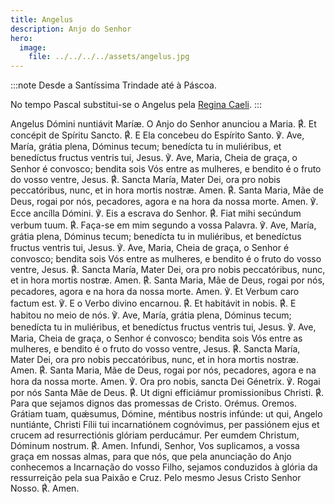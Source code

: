 ```yaml
---
title: Angelus
description: Anjo do Senhor
hero:
  image:
    file: ../../../../assets/angelus.jpg
---
```


:::note
Desde a Santíssima Trindade até à Páscoa.

No tempo Pascal substitui-se o Angelus pela [Regina Caeli](/devocionario/antifonas/reginacaeli).
:::

<div class="side-by-side not-content">
  <span>Angelus Dómini nuntiávit Maríæ.</span>
  <span>O Anjo do Senhor anunciou a Maria.</span>
  <span>
    <span class="text-red-500">℟.</span> Et concépit de Spíritu Sancto.
  </span>
  <span>
    <span class="text-red-500">℟.</span> E Ela concebeu do Espírito Santo.
  </span>
  <span>
    ℣. Ave, María, grátia plena, Dóminus tecum; benedícta tu in muliéribus, et
    benedíctus fructus ventris tui, Jesus.
  </span>
  <span>
    ℣. Ave, Maria, Cheia de graça, o Senhor é convosco; bendita sois Vós entre
    as mulheres, e bendito é o fruto do vosso ventre, Jesus.
  </span>
  <span>
    <span class="text-red-500">℟.</span> Sancta María, Mater Dei, ora pro nobis
    peccatóribus, nunc, et in hora mortis nostræ. Amen.
  </span>
  <span>
    <span class="text-red-500">℟.</span> Santa Maria, Mãe de Deus, rogai por
    nós, pecadores, agora e na hora da nossa morte. Amen.
  </span>
  <span>℣. Ecce ancílla Dómini.</span>
  <span>℣. Eis a escrava do Senhor.</span>
  <span>
    <span class="text-red-500">℟.</span> Fiat mihi secúndum verbum tuum.
  </span>
  <span>
    <span class="text-red-500">℟.</span> Faça-se em mim segundo a vossa Palavra.
  </span>
  <span>
    ℣. Ave, María, grátia plena, Dóminus tecum; benedícta tu in muliéribus, et
    benedíctus fructus ventris tui, Jesus.
  </span>
  <span>
    ℣. Ave, Maria, Cheia de graça, o Senhor é convosco; bendita sois Vós entre
    as mulheres, e bendito é o fruto do vosso ventre, Jesus.
  </span>
  <span>
    <span class="text-red-500">℟.</span> Sancta María, Mater Dei, ora pro nobis
    peccatóribus, nunc, et in hora mortis nostræ. Amen.
  </span>
  <span>
    <span class="text-red-500">℟.</span> Santa Maria, Mãe de Deus, rogai por
    nós, pecadores, agora e na hora da nossa morte. Amen.
  </span>
  <span>℣. Et Verbum caro factum est.</span>
  <span>℣. E o Verbo divino encarnou.</span>
  <span>
    <span class="text-red-500">℟.</span> Et habitávit in nobis.
  </span>
  <span>
    <span class="text-red-500">℟.</span> E habitou no meio de nós.
  </span>
  <span>
    ℣. Ave, María, grátia plena, Dóminus tecum; benedícta tu in muliéribus, et
    benedíctus fructus ventris tui, Jesus.
  </span>
  <span>
    ℣. Ave, Maria, Cheia de graça, o Senhor é convosco; bendita sois Vós entre
    as mulheres, e bendito é o fruto do vosso ventre, Jesus.
  </span>
  <span>
    <span class="text-red-500">℟.</span> Sancta María, Mater Dei, ora pro nobis
    peccatóribus, nunc, et in hora mortis nostræ. Amen.
  </span>
  <span>
    <span class="text-red-500">℟.</span> Santa Maria, Mãe de Deus, rogai por
    nós, pecadores, agora e na hora da nossa morte. Amen.
  </span>
  <span>℣. Ora pro nobis, sancta Dei Génetríx.</span>
  <span>℣. Rogai por nós Santa Mãe de Deus.</span>
  <span>
    <span class="text-red-500">℟.</span> Ut digni efficiámur promissionibus
    Christi.
  </span>
  <span>
    <span class="text-red-500">℟.</span> Para que sejamos dignos das promessas
    de Cristo.
  </span>
  <span class="text-red-500 text-center">Orémus.</span>
  <span class="text-red-500 text-center">Oremos.</span>
  <span>
    Grátiam tuam, quǽsumus, Dómine, méntibus nostris infúnde: ut qui, Angelo
    nuntiánte, Christi Fílii tui incarnatiónem cognóvimus, per passiónem ejus et
    crucem ad resurrectiónis glóriam perducámur. Per eumdem Christum, Dóminum
    nostrum. <span class="text-red-500">℟.</span> Amen.
  </span>
  <span>
    Infundi, Senhor, Vos suplicamos, a vossa graça em nossas almas, para que
    nós, que pela anunciação do Anjo conhecemos a Incarnação do vosso Filho,
    sejamos conduzidos à glória da ressurreição pela sua Paixão e Cruz. Pelo
    mesmo Jesus Cristo Senhor Nosso.
    <span class="text-red-500">℟.</span> Amen.
  </span>
</div>
